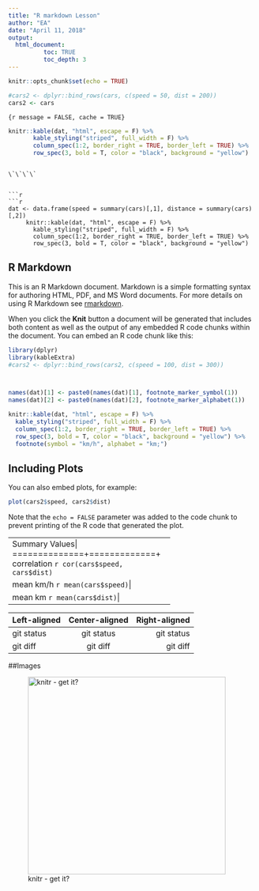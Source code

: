 ```yaml
---
title: "R markdown Lesson"
author: "EA"
date: "April 11, 2018"
output: 
  html_document:
          toc: TRUE
          toc_depth: 3
---
```


```r
knitr::opts_chunk$set(echo = TRUE)
```

```r
#cars2 <- dplyr::bind_rows(cars, c(speed = 50, dist = 200))
cars2 <- cars
```

`{r message = FALSE, cache = TRUE}`
```r
knitr::kable(dat, "html", escape = F) %>%
       kable_styling("striped", full_width = F) %>%
       column_spec(1:2, border_right = TRUE, border_left = TRUE) %>%
       row_spec(3, bold = T, color = "black", background = "yellow") 
```
```
          
\`\`\`\`


```r
```r
dat <- data.frame(speed = summary(cars)[,1], distance = summary(cars)[,2])
     knitr::kable(dat, "html", escape = F) %>%
       kable_styling("striped", full_width = F) %>%
       column_spec(1:2, border_right = TRUE, border_left = TRUE) %>%
       row_spec(3, bold = T, color = "black", background = "yellow")      
```


## R Markdown

This is an R Markdown document. Markdown is a simple formatting syntax for authoring HTML, PDF, and MS Word documents. For more details on using R Markdown see [rmarkdown](http://rmarkdown.rstudio.com).

When you click the **Knit** button a document will be generated that includes both content as well as the output of any embedded R code chunks within the document. You can embed an R code chunk like this:

```r
library(dplyr)
library(kableExtra)
#cars2 <- dplyr::bind_rows(cars2, c(speed = 100, dist = 300))



names(dat)[1] <- paste0(names(dat)[1], footnote_marker_symbol(1))
names(dat)[2] <- paste0(names(dat)[2], footnote_marker_alphabet(1))

knitr::kable(dat, "html", escape = F) %>%
  kable_styling("striped", full_width = F) %>%
  column_spec(1:2, border_right = TRUE, border_left = TRUE) %>%
  row_spec(3, bold = T, color = "black", background = "yellow") %>%
  footnote(symbol = "km/h", alphabet = "km;") 
```


## Including Plots

You can also embed plots, for example:

```r
plot(cars2$speed, cars2$dist)
```

Note that the `echo = FALSE` parameter was added to the code chunk to prevent printing of the R code that generated the plot.


+--------------+--------------------------+
|Summary         Values|
+==============+=============+
| correlation    `r cor(cars$speed, cars$dist)`|
+--------------+----------------+
| mean km/h       `r mean(cars$speed)`|
+--------------+----------------+
| mean km         `r mean(cars$dist)`|
+--------------+----------------+


| Left-aligned | Center-aligned | Right-aligned |
| :---         |     :---:      |          ---: |
| git status   | git status     | git status    |
| git diff     | git diff       | git diff      |




##Images

![knitr - get it?](img/kitten-with-string.jpg){width=400px}
